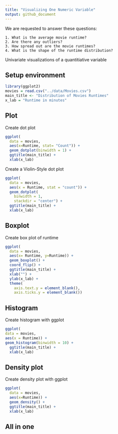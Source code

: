 ```yaml
---
title: "Visualizing One Numeric Variable"
output: github_document
---
```


We are requested to answer these questions:

    1. What is the average movie runtime?
    2. Are there any outliers?
    3. How spread out are the movie runtimes?
    4. What is the shape of the runtime distribution?
    
    
Univariate visualizations of a quantitiative variable


## Setup environment

```r
library(ggplot2)
movies = read.csv("../data/Movies.csv")
main_title <- "Distribution of Movies Runtimes"
x_lab = "Runtime in minutes"
```

## Plot

Create dot plot
```r
ggplot(
  data = movies,
  aes(x=Runtime, stat= "Count")) +
  geom_dotplot(binwidth = 1) +
  ggtitle(main_title) + 
  xlab(x_lab)
```

Create a Violin-Style dot plot
```r
ggplot(
  data = movies,
  aes(x = Runtime, stat = "count")) +
  geom_dotplot(
    binwidth = 1,
    stackdir = "center") +
  ggtitle(main_title) +
  xlab(x_lab)
```

## Boxplot

Create box plot of runtime
```r
ggplot(
  data = movies,
  aes(x= Runtime, y=Runtime)) +
  geom_boxplot() + 
  coord_flip() +
  ggtitle(main_title) + 
  xlab("") +
  ylab(x_lab) +
  theme(
    axis.text.y = element_blank(),
    axis.ticks.y = element_blank())
```

## Histogram

Create histogram with ggplot

```r
ggplot(
data = movies,
aes(x = Runtime)) +
geom_histogram(binwidth = 10) +
  ggtitle(main_title) + 
  xlab(x_lab)
```

## Density plot

Create density plot with ggplot

```r
ggplot(
  data = movies,
  aes(x=Runtime)) +
  geom_density() +
  ggtitle(main_title) +
  xlab(x_lab)
```

## All in one

